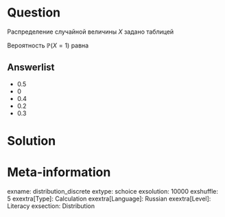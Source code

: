 Question
========
Распределение случайной величины $X$ задано таблицей
\begin{center}
\begin{tabular}{ccccc}
\toprule
$x$ & 0 & 1 & 2 & 3 \\ 
$\mathbb{P}(X=x)$ & $-b$ & $0.5-b$ & $0.5+b$ & $b$ \\
\bottomrule
\end{tabular}
\end{center}

Вероятность $\mathbb{P}(X=1)$ равна 

Answerlist
----------
* $0.5$
* $0$
* $0.4$
* $0.2$
* $0.3$

Solution
========


Meta-information
================
exname: distribution_discrete
extype: schoice
exsolution: 10000
exshuffle: 5
exextra[Type]: Calculation
exextra[Language]: Russian
exextra[Level]: Literacy
exsection: Distribution
